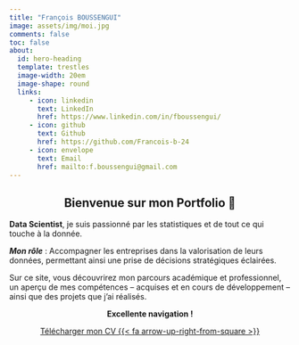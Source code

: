 ```yaml
---
title: "François BOUSSENGUI"
image: assets/img/moi.jpg
comments: false
toc: false
about:
  id: hero-heading
  template: trestles
  image-width: 20em
  image-shape: round
  links:
     - icon: linkedin
       text: LinkedIn 
       href: https://www.linkedin.com/in/fboussengui/ 
     - icon: github
       text: Github
       href: https://github.com/Francois-b-24
     - icon: envelope
       text: Email    
       href: mailto:f.boussengui@gmail.com
---
```


::: {style="text-align:center;"}
## Bienvenue sur mon Portfolio [👋]{.wave}

<iconify-icon icon="flag:ga-4x3"></iconify-icon>
:::

**Data Scientist**, je suis passionné par les statistiques et de tout ce qui touche à la donnée.

***Mon rôle*** : Accompagner les entreprises dans la valorisation de leurs données, permettant ainsi une prise de décisions stratégiques éclairées.

Sur ce site, vous découvrirez mon parcours académique et professionnel, un aperçu de mes compétences -- acquises et en cours de développement -- ainsi que des projets que j'ai réalisés.

::: {style="text-align:center;"}
**Excellente navigation !**
:::

::: {style="text-align:center;"}
[Télécharger mon CV {{< fa arrow-up-right-from-square >}}](assets/CV.pdf){.btn .btn-outline-primary .btn .center role="button"}
:::
